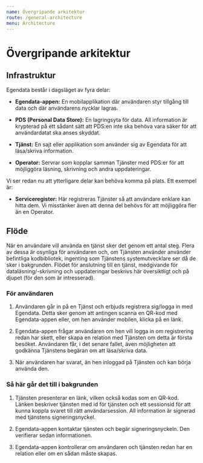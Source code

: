 ```yaml
---
name: Övergripande arkitektur
route: /general-architecture
menu: Architecture
---
```


# Övergripande arkitektur

## Infrastruktur

Egendata består i dagsläget av fyra delar:

* **Egendata-appen:** En mobilapplikation där användaren styr tillgång till data och där användarens nycklar lagras.

* **PDS (Personal Data Store):** En lagringsyta för data. All information är krypterad på ett sådant sätt att PDS:en inte ska behöva vara säker för att användardatat ska anses skyddat.

* **Tjänst:** En sajt eller applikation som använder sig av Egendata för att läsa/skriva information.

* **Operator:** Servrar som kopplar samman Tjänster med PDS:er för att möjliggöra läsning, skrivning och andra uppdateringar.

Vi ser redan nu att ytterligare delar kan behöva komma på plats. Ett exempel är:

* **Serviceregister:** Här registreras Tjänster så att användare enklare kan hitta dem. Vi misstänker även att denna del behövs för att möjliggöra fler än en Operator.

## Flöde

När en användare vill använda en tjänst sker det genom ett antal steg. Flera av dessa är osynliga för användaren och, om Tjänsten använder använder befintliga kodbibliotek, ingenting som Tjänstens systemutvecklare ser då de sker i bakgrunden. Flödet för anslutning till en tjänst, medgivande för dataläsning/-skrivning och uppdateringar beskrivs här översiktligt och på djupet (för den som är intresserad).

### För användaren

1. Användaren går in på en Tjänst och erbjuds registrera sig/logga in med Egendata. Detta sker genom att antingen scanna en QR-kod med Egendata-appen eller, om hen använder mobilen, klicka på en länk.

2. Egendata-appen frågar användaren om hen vill logga in om registrering redan har skett, eller skapa en relation med Tjänsten om detta är första besöket. Användaren får, i det senare fallet, även möjligheten att godkänna Tjänstens begäran om att läsa/skriva data.

3. När användaren har svarat, än hen inloggad på Tjänsten och kan börja använda den.

### Så här går det till i bakgrunden

1. Tjänsten presenterar en länk, vilken också kodas som en QR-kod. Länken beskriver tjänsten med id för tjänsten och ett sessionsid för att kunna koppla svaret till rätt användarsession. All information är signerad med tjänstens signeringsnyckel.

2. Egendata-appen kontaktar tjänsten och begär signeringsnyckeln. Den verifierar sedan informationen.

3. Egendata-appen kontrollerar om användaren och tjänsten redan har en relation eller om en sådan måste skapas.

